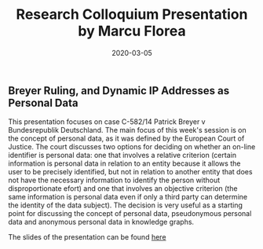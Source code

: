 ﻿---date: 2020-03-05title: Research Colloquium Presentation by Marcu Florea---## Breyer Ruling, and Dynamic IP Addresses as Personal Data  ##This presentation focuses on case C-582/14 Patrick Breyer v Bundesrepublik Deutschland. 
The main focus of this week's session is on the concept of personal data, as it was defined by the European Court of Justice. The court discusses two options for deciding on whether an on-line identifier is personal data: one that involves a relative criterion (certain information is personal data in relation to an entity because it allows the user to be precisely identified, but not in relation to another entity that does not have the necessary information to identify the person without disproportionate efort) and one that involves an objective criterion (the same information is personal data even if only a third party can determine the identity of the data subject). The decision is very useful as a starting point for discussing the concept of personal data, pseudonymous personal data and anonymous personal data in knowledge graphs.The slides of the presentation can be found [here](/downloads/florea_colloquium_slides.pdf)
